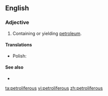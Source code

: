 ==English==

===Adjective===
{{en-adj}}

# {{label|en|geology|petrology|of a rock or [[geologic]] [[formation]]}} Containing or yielding [[petroleum]].

====Translations====
{{trans-top|containing or yielding petroleum}}
* Polish: {{t+|pl|roponośny}}
{{trans-mid}}
{{trans-bottom}}

====See also====
* {{l|en|bituminous}}

[[ta:petroliferous]]
[[vi:petroliferous]]
[[zh:petroliferous]]